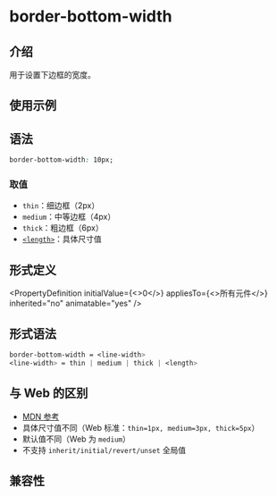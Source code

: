 # border-bottom-width

## 介绍

用于设置下边框的宽度。

## 使用示例


<Go
  example="css-api"
  defaultFile="src/border-bottom-width/App.tsx"
  img="/assets/doc/css/border-bottom-width.jpg"
  defaultEntryFile="dist/border-bottom-width.lynx.bundle"
  entry="src/border-bottom-width"
/>

## 语法

```css
border-bottom-width: 10px;
```

### 取值

- `thin`：细边框（2px）
- `medium`：中等边框（4px）
- `thick`：粗边框（6px）
- [`<length>`](api/css/data-type/length.mdx)：具体尺寸值

## 形式定义


<PropertyDefinition
  initialValue={<>0</>}
  appliesTo={<>所有元件</>}
  inherited="no"
  animatable="yes"
/>

## 形式语法

```css
border-bottom-width = <line-width>
<line-width> = thin | medium | thick | <length>

```

## 与 Web 的区别

- [MDN 参考](https://developer.mozilla.org/zh-CN/docs/Web/CSS/border-bottom-width)
- 具体尺寸值不同（Web 标准：`thin=1px, medium=3px, thick=5px`）
- 默认值不同（Web 为 `medium`）
- 不支持 `inherit/initial/revert/unset` 全局值

## 兼容性


<LegacyCompatTable metadata="css/properties/border-bottom-width" />
